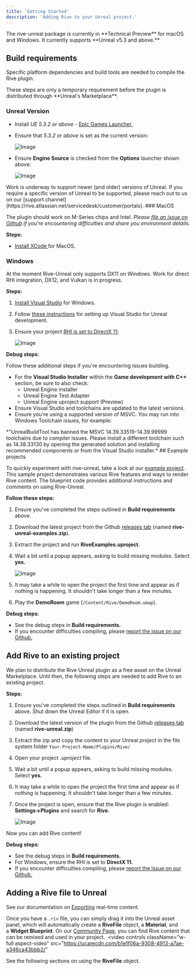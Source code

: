 ```yaml
---
title: 'Getting Started'
description: 'Adding Rive to your Unreal project.'
---
```





<Note>
 The rive-unreal package is currently in **Technical Preview** for macOS and Windows. It currently supports **Unreal v5.3 and above.**
</Note>

## Build requirements 

Specific platform dependencies and build tools are needed to compile the Rive plugin.

<Note>
 These steps are only a temporary requirement before the plugin is distributed through **Unreal's Marketplace**.
</Note>

### Unreal Version

- Install *UE 5.3.2 or above* - [Epic Games Launcher.](https://store.epicgames.com/en-US/download)
- Ensure that *5.3.2 or above* is set as the current version:

  ![Image](https://ucarecdn.com/c75a2b18-7208-4b28-bfef-a998a9a0bf08/)
- Ensure **Engine Source** is checked from the **Options** launcher shown above:

  ![Image](https://ucarecdn.com/50bf5981-f34a-43cd-b149-09a84bb8b49b/)

<Note>
 Work is underway to support newer (and older) versions of Unreal. If you require a specific version of Unreal to be supported, please reach out to us on our [support channel](https://rive.atlassian.net/servicedesk/customer/portals).
</Note>
### MacOS

The plugin should work on M-Series chips and Intel. *Please [file an issue on Github](https://github.com/rive-app/rive-unreal/issues) if you're encountering difficulties and share you environment details.*

**Steps:**

- [Install XCode ](https://developer.apple.com/xcode/)for MacOS.

### Windows

<Note>
 At the moment Rive-Unreal only supports DX11 on Windows. Work for direct RHI integration, DX12, and Vulkan is in progress.
</Note>

**Steps:**

1. [Install Visual Studio](https://visualstudio.microsoft.com/) for Windows.
2. Follow [these instructions](https://dev.epicgames.com/documentation/en-us/unreal-engine/setting-up-visual-studio-development-environment-for-cplusplus-projects-in-unreal-engine?application_version=5.3) for setting up Visual Studio for Unreal development.
3. Ensure your project [RHI is set to DirectX 11:](https://dev.epicgames.com/community/learning/tutorials/aqV9/render-hardware-interface-rhi)

   ![Image](https://ucarecdn.com/67796611-16cd-43f6-ae84-1990a793dcb0/)

**Debug steps**:

Follow these additional steps if you're encountering issues building.

- For the **Visual Studio Installer** within the **Game development with C++** section, be sure to also check:
  - Unreal Engine installer
  - Unreal Engine Test Adapter
  - Unreal Engine uproject support (Preview)
- Ensure Visual Studio and toolchains are updated to the latest versions.
- Ensure you're using a supported version of MSVC. You may run into Windows Toolchain issues, for example:

<Note>
 *"UnrealBuildTool has banned the MSVC 14.39.33519-14.39.99999 toolchains due to compiler issues. Please install a different toolchain such as 14.38.33130 by opening the generated solution and installing recommended components or from the Visual Studio installer.*
</Note>
## Example projects

To quickly experiment with rive-unreal, take a look at our [example project](https://github.com/rive-app/rive-unreal-examples). This sample project demonstrates various Rive features and ways to render Rive content. The blueprint code provides additional instructions and comments on using Rive-Unreal.

**Follow these steps:**

1. Ensure you've completed the steps outlined in **Build requirements** above.
2. Download the latest project from the Github [releases tab](https://github.com/rive-app/rive-unreal/releases) (named **rive-unreal-examples.zip**).
3. Extract the project and run **RiveExamples.uproject.**
4. Wait a bit until a popup appears, asking to build missing modules. Select **yes.**

   ![Image](https://ucarecdn.com/4cf3df6f-9ce6-47d5-8368-8c51f3c7d995/)
5. It may take a while to open the project the first time and appear as if nothing is happening. It shouldn't take longer than a few minutes.
6. Play the **DemoRoom** game (`/Content/Rive/DemoRoom.umap`).

**Debug steps**:

- See the debug steps in **Build requirements.**
- If you encounter difficulties compiling, please [report the issue on our Github.](https://github.com/rive-app/rive-unreal/issues)

## Add Rive to an existing project 

<Note>
 We plan to distribute the Rive Unreal plugin as a free asset on the Unreal Marketplace. Until then, the following steps are needed to add Rive to an existing project.
</Note>

**Steps:**

1. Ensure you've completed the steps outlined in **Build requirements** above. Shut down the Unreal Editor if it is open.
2. Download the latest version of the plugin from the Github [releases tab](https://github.com/rive-app/rive-unreal/releases) (named **rive-unreal.zip**)
3. Extract the zip and copy the content to your Unreal project in the file system folder `Your-Project-Name/Plugins/Rive/`
4. Open your project *.uproject* file.
5. Wait a bit until a popup appears, asking to build missing modules. Select **yes.**
6. It may take a while to open the project the first time and appear as if nothing is happening. It shouldn't take longer than a few minutes.
7. Once the project is open, ensure that the Rive plugin is enabled: **Settings-&gt;Plugins** and search for **Rive.**

   ![Image](https://ucarecdn.com/1e6d9667-d43b-4948-abd1-7735c25cbecb/)

Now you can add Rive content!

**Debug steps**:  

- See the debug steps in **Build requirements.**
- For Windows, ensure the RHI is set to **DirectX 11.**
- If you encounter difficulties compiling, please [report the issue on our Github.](https://github.com/rive-app/rive-unreal/issues)

## Adding a Rive file to Unreal

See our documentation on [Exporting](../../editor/exporting/exporting-for-runtime) real-time content.

Once you have a `.riv` file, you can simply drag it into the Unreal asset panel, which will automatically create a **RiveFile** object, a **Material**, and a **Widget Blueprint**. On our [Community Page](https://rive.app/community/files/), you can find Rive content that can be remixed and used in your project. 
<video
  controls
  className="w-full aspect-video"
  src="https://ucarecdn.com/b1e1f06a-9308-4913-a7ae-a346ca43bbb2/"
></video>

See the following sections on using the **RiveFile** object.